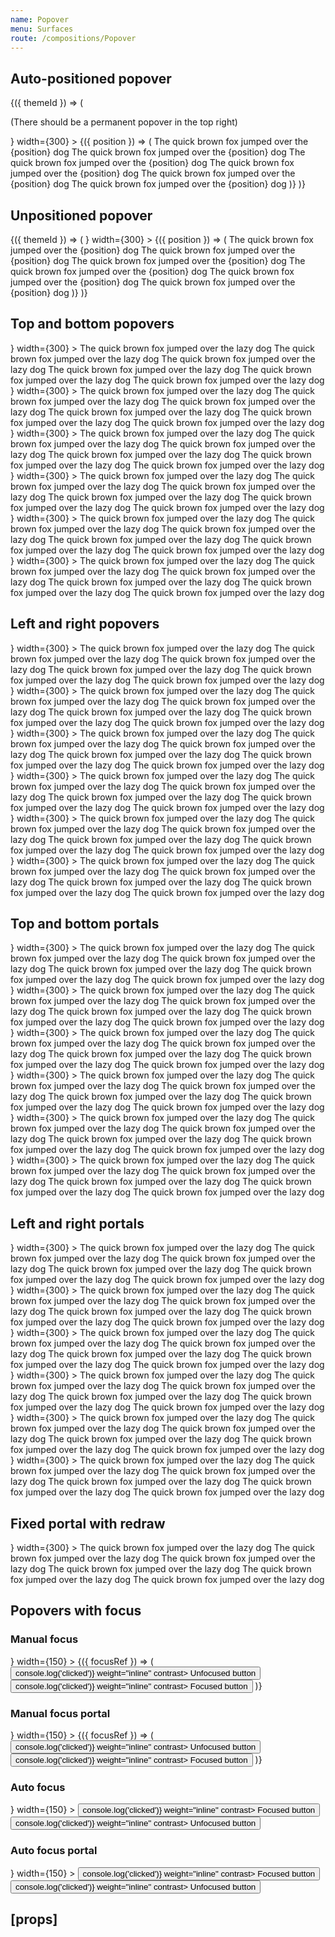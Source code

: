 ```yaml
---
name: Popover
menu: Surfaces
route: /compositions/Popover
---
```



<PageTitle title="Popover" src="compositions/Popover" />

## Auto-positioned popover

<Playground>
  <ThemeWrapper withThemeId>
    {({ themeId }) => (
      <React.Fragment>
        <p>(There should be a permanent popover in the top right)</p>
        <PortalPopover
          contentProps={{ portal: 'fixed', withChildrenProps: true }}
          focusable
          height={80}
          initialVisible
          layout="horizontal"
          offset={{ horizontal }}
          permanent
          style={{ position: 'fixed', top: '100px', right: '40px', zIndex: 2000 }}
          toggler={
            <BlobbrIcon
              aria-label="BlobbrIcon"
              scale="xxxlarge"
              style={{ color: themes[themeId]['color-accent-primary'] }}
            />
          }
          width={300}
        >
          {({ position }) => (
            <Card raised full>
              <Paper color="accent-primary" container="popover" contained scrollable>
                <Typography as="div" size="s" variants="line-height-comfy">
                  The quick brown fox jumped over the {position} dog The quick brown fox jumped over the {position} dog
                  The quick brown fox jumped over the {position} dog The quick brown fox jumped over the {position} dog
                  The quick brown fox jumped over the {position} dog The quick brown fox jumped over the {position} dog
                </Typography>
              </Paper>
            </Card>
          )}
        </PortalPopover>
      </React.Fragment>
    )}
  </ThemeWrapper>
</Playground>

## Unpositioned popover

<Playground>
  <ThemeWrapper withThemeId>
    {({ themeId }) => (
      <React.Fragment>
        <InlinePopover
          contentProps={{ withChildrenProps: true }}
          focusable
          height={80}
          toggler={<BlobbrIcon scale="xxxlarge" />}
          width={300}
        >
          {({ position }) => (
            <Card raised full>
              <Paper color="accent-primary" container="popover" contained scrollable>
                <Typography as="div" size="s" variants="line-height-comfy">
                  The quick brown fox jumped over the {position} dog The quick brown fox jumped over the {position} dog
                  The quick brown fox jumped over the {position} dog The quick brown fox jumped over the {position} dog
                  The quick brown fox jumped over the {position} dog The quick brown fox jumped over the {position} dog
                </Typography>
              </Paper>
            </Card>
          )}
        </InlinePopover>
      </React.Fragment>
    )}
  </ThemeWrapper>
</Playground>

## Top and bottom popovers

<Playground>
  <ThemeWrapper>
    <Flex
      direction="row"
      justifyContent="space-between"
      alignContent="center"
      style={{ margin: 'auto', height: '220px', width: '400px' }}
      wrap
    >
      <div
        style={{
          display: 'flex',
          flexDirection: 'column',
          flex: 'none',
          width: '33%',
          margin: '8px 0',
          alignItems: 'flex-start',
        }}
      >
        <InlinePopover
          height={80}
          initialVisible
          offset={{ vertical }}
          position="top-left"
          toggler={<BlobbrIcon scale="xxxlarge" />}
          width={300}
        >
          <Paper color="accent-primary" container="popover" contained scrollable>
            <Typography as="div" size="s" variants="line-height-comfy">
              The quick brown fox jumped over the lazy dog The quick brown fox jumped over the lazy dog The quick brown
              fox jumped over the lazy dog The quick brown fox jumped over the lazy dog The quick brown fox jumped over
              the lazy dog The quick brown fox jumped over the lazy dog
            </Typography>
          </Paper>
        </InlinePopover>
      </div>
      <div
        style={{
          display: 'flex',
          flexDirection: 'column',
          flex: 'none',
          width: '33%',
          margin: '8px 0',
          alignItems: 'center',
        }}
      >
        <InlinePopover
          height={80}
          initialVisible
          offset={{ vertical }}
          position="top-center"
          toggler={<BlobbrIcon scale="xxxlarge" />}
          width={300}
        >
          <Paper color="accent-primary" container="popover" contained scrollable>
            <Typography as="div" size="s" variants="line-height-comfy">
              The quick brown fox jumped over the lazy dog The quick brown fox jumped over the lazy dog The quick brown
              fox jumped over the lazy dog The quick brown fox jumped over the lazy dog The quick brown fox jumped over
              the lazy dog The quick brown fox jumped over the lazy dog
            </Typography>
          </Paper>
        </InlinePopover>
      </div>
      <div
        style={{
          display: 'flex',
          flexDirection: 'column',
          flex: 'none',
          width: '33%',
          margin: '8px 0',
          alignItems: 'flex-end',
        }}
      >
        <InlinePopover
          height={80}
          initialVisible
          offset={{ vertical }}
          position="top-right"
          toggler={<BlobbrIcon scale="xxxlarge" />}
          width={300}
        >
          <Paper color="accent-primary" container="popover" contained scrollable>
            <Typography as="div" size="s" variants="line-height-comfy">
              The quick brown fox jumped over the lazy dog The quick brown fox jumped over the lazy dog The quick brown
              fox jumped over the lazy dog The quick brown fox jumped over the lazy dog The quick brown fox jumped over
              the lazy dog The quick brown fox jumped over the lazy dog
            </Typography>
          </Paper>
        </InlinePopover>
      </div>
      <div
        style={{
          display: 'flex',
          flexDirection: 'column',
          flex: 'none',
          width: '33%',
          margin: '8px 0',
          alignItems: 'flex-start',
        }}
      >
        <InlinePopover
          height={80}
          initialVisible
          offset={{ vertical }}
          position="bottom-left"
          toggler={<BlobbrIcon scale="xxxlarge" />}
          width={300}
        >
          <Paper color="accent-primary" container="popover" contained scrollable>
            <Typography as="div" size="s" variants="line-height-comfy">
              The quick brown fox jumped over the lazy dog The quick brown fox jumped over the lazy dog The quick brown
              fox jumped over the lazy dog The quick brown fox jumped over the lazy dog The quick brown fox jumped over
              the lazy dog The quick brown fox jumped over the lazy dog
            </Typography>
          </Paper>
        </InlinePopover>
      </div>
      <div
        style={{
          display: 'flex',
          flexDirection: 'column',
          flex: 'none',
          width: '33%',
          margin: '8px 0',
          alignItems: 'center',
        }}
      >
        <InlinePopover
          height={80}
          initialVisible
          offset={{ vertical }}
          position="bottom-center"
          toggler={<BlobbrIcon scale="xxxlarge" />}
          width={300}
        >
          <Paper color="accent-primary" container="popover" contained scrollable>
            <Typography as="div" size="s" variants="line-height-comfy">
              The quick brown fox jumped over the lazy dog The quick brown fox jumped over the lazy dog The quick brown
              fox jumped over the lazy dog The quick brown fox jumped over the lazy dog The quick brown fox jumped over
              the lazy dog The quick brown fox jumped over the lazy dog
            </Typography>
          </Paper>
        </InlinePopover>
      </div>
      <div
        style={{
          display: 'flex',
          flexDirection: 'column',
          flex: 'none',
          width: '33%',
          margin: '8px 0',
          alignItems: 'flex-end',
        }}
      >
        <InlinePopover
          height={80}
          initialVisible
          offset={{ vertical }}
          position="bottom-right"
          toggler={<BlobbrIcon scale="xxxlarge" />}
          width={300}
        >
          <Paper color="accent-primary" container="popover" contained scrollable>
            <Typography as="div" size="s" variants="line-height-comfy">
              The quick brown fox jumped over the lazy dog The quick brown fox jumped over the lazy dog The quick brown
              fox jumped over the lazy dog The quick brown fox jumped over the lazy dog The quick brown fox jumped over
              the lazy dog The quick brown fox jumped over the lazy dog
            </Typography>
          </Paper>
        </InlinePopover>
      </div>
    </Flex>
  </ThemeWrapper>
</Playground>

## Left and right popovers

<Playground>
  <ThemeWrapper>
    <Flex direction="column" justifyContent="space-between" alignContent="center" style={{ height: '400px' }} wrap>
      <div
        style={{
          display: 'flex',
          flexDirection: 'row',
          flex: 'none',
          height: '33%',
          margin: '0 8px',
          alignItems: 'flex-start',
        }}
      >
        <InlinePopover
          initialVisible
          offset={{ horizontal }}
          position="left-top"
          toggler={<BlobbrIcon scale="xxxlarge" />}
          width={300}
        >
          <Paper color="accent-primary" container="popover">
            <Typography as="div" size="s" variants="line-height-comfy">
              The quick brown fox jumped over the lazy dog The quick brown fox jumped over the lazy dog The quick brown
              fox jumped over the lazy dog The quick brown fox jumped over the lazy dog The quick brown fox jumped over
              the lazy dog The quick brown fox jumped over the lazy dog
            </Typography>
          </Paper>
        </InlinePopover>
      </div>
      <div
        style={{
          display: 'flex',
          flexDirection: 'row',
          flex: 'none',
          height: '33%',
          margin: '0 8px',
          alignItems: 'center',
        }}
      >
        <InlinePopover
          initialVisible
          offset={{ horizontal }}
          position="left-center"
          toggler={<BlobbrIcon scale="xxxlarge" />}
          width={300}
        >
          <Paper color="accent-primary" container="popover">
            <Typography as="div" size="s" variants="line-height-comfy">
              The quick brown fox jumped over the lazy dog The quick brown fox jumped over the lazy dog The quick brown
              fox jumped over the lazy dog The quick brown fox jumped over the lazy dog The quick brown fox jumped over
              the lazy dog The quick brown fox jumped over the lazy dog
            </Typography>
          </Paper>
        </InlinePopover>
      </div>
      <div
        style={{
          display: 'flex',
          flexDirection: 'row',
          flex: 'none',
          height: '33%',
          margin: '0 8px',
          alignItems: 'flex-end',
        }}
      >
        <InlinePopover
          initialVisible
          offset={{ horizontal }}
          position="left-bottom"
          toggler={<BlobbrIcon scale="xxxlarge" />}
          width={300}
        >
          <Paper color="accent-primary" container="popover">
            <Typography as="div" size="s" variants="line-height-comfy">
              The quick brown fox jumped over the lazy dog The quick brown fox jumped over the lazy dog The quick brown
              fox jumped over the lazy dog The quick brown fox jumped over the lazy dog The quick brown fox jumped over
              the lazy dog The quick brown fox jumped over the lazy dog
            </Typography>
          </Paper>
        </InlinePopover>
      </div>
      <div
        style={{
          display: 'flex',
          flexDirection: 'row',
          flex: 'none',
          height: '33%',
          margin: '0 8px',
          alignItems: 'flex-start',
        }}
      >
        <InlinePopover
          initialVisible
          offset={{ horizontal }}
          position="right-top"
          toggler={<BlobbrIcon scale="xxxlarge" />}
          width={300}
        >
          <Paper color="accent-primary" container="popover">
            <Typography as="div" size="s" variants="line-height-comfy">
              The quick brown fox jumped over the lazy dog The quick brown fox jumped over the lazy dog The quick brown
              fox jumped over the lazy dog The quick brown fox jumped over the lazy dog The quick brown fox jumped over
              the lazy dog The quick brown fox jumped over the lazy dog
            </Typography>
          </Paper>
        </InlinePopover>
      </div>
      <div
        style={{
          display: 'flex',
          flexDirection: 'row',
          flex: 'none',
          height: '33%',
          margin: '0 8px',
          alignItems: 'center',
        }}
      >
        <InlinePopover
          initialVisible
          offset={{ horizontal }}
          position="right-center"
          toggler={<BlobbrIcon scale="xxxlarge" />}
          width={300}
        >
          <Paper color="accent-primary" container="popover">
            <Typography as="div" size="s" variants="line-height-comfy">
              The quick brown fox jumped over the lazy dog The quick brown fox jumped over the lazy dog The quick brown
              fox jumped over the lazy dog The quick brown fox jumped over the lazy dog The quick brown fox jumped over
              the lazy dog The quick brown fox jumped over the lazy dog
            </Typography>
          </Paper>
        </InlinePopover>
      </div>
      <div
        style={{
          display: 'flex',
          flexDirection: 'row',
          flex: 'none',
          height: '33%',
          margin: '0 8px',
          alignItems: 'flex-end',
        }}
      >
        <InlinePopover
          initialVisible
          offset={{ horizontal }}
          position="right-bottom"
          toggler={<BlobbrIcon scale="xxxlarge" />}
          width={300}
        >
          <Paper color="accent-primary" container="popover">
            <Typography as="div" size="s" variants="line-height-comfy">
              The quick brown fox jumped over the lazy dog The quick brown fox jumped over the lazy dog The quick brown
              fox jumped over the lazy dog The quick brown fox jumped over the lazy dog The quick brown fox jumped over
              the lazy dog The quick brown fox jumped over the lazy dog
            </Typography>
          </Paper>
        </InlinePopover>
      </div>
    </Flex>
  </ThemeWrapper>
</Playground>

## Top and bottom portals

<Playground>
  <ThemeWrapper>
    <Flex
      direction="row"
      justifyContent="space-between"
      alignContent="center"
      style={{ margin: 'auto', height: '220px', width: '400px' }}
      wrap
    >
      <div
        style={{
          display: 'flex',
          flexDirection: 'column',
          flex: 'none',
          width: '33%',
          margin: '8px 0',
          alignItems: 'flex-start',
        }}
      >
        <PortalPopover
          height={80}
          initialVisible
          offset={{ vertical }}
          position="top-left"
          toggler={<BlobbrIcon scale="xxxlarge" />}
          width={300}
        >
          <Paper color="accent-primary" container="popover" contained scrollable>
            <Typography as="div" size="s" variants="line-height-comfy">
              The quick brown fox jumped over the lazy dog The quick brown fox jumped over the lazy dog The quick brown
              fox jumped over the lazy dog The quick brown fox jumped over the lazy dog The quick brown fox jumped over
              the lazy dog The quick brown fox jumped over the lazy dog
            </Typography>
          </Paper>
        </PortalPopover>
      </div>
      <div
        style={{
          display: 'flex',
          flexDirection: 'column',
          flex: 'none',
          width: '33%',
          margin: '8px 0',
          alignItems: 'center',
        }}
      >
        <PortalPopover
          height={80}
          initialVisible
          offset={{ vertical }}
          position="top-center"
          toggler={<BlobbrIcon scale="xxxlarge" />}
          width={300}
        >
          <Paper color="accent-primary" container="popover" contained scrollable>
            <Typography as="div" size="s" variants="line-height-comfy">
              The quick brown fox jumped over the lazy dog The quick brown fox jumped over the lazy dog The quick brown
              fox jumped over the lazy dog The quick brown fox jumped over the lazy dog The quick brown fox jumped over
              the lazy dog The quick brown fox jumped over the lazy dog
            </Typography>
          </Paper>
        </PortalPopover>
      </div>
      <div
        style={{
          display: 'flex',
          flexDirection: 'column',
          flex: 'none',
          width: '33%',
          margin: '8px 0',
          alignItems: 'flex-end',
        }}
      >
        <PortalPopover
          height={80}
          initialVisible
          offset={{ vertical }}
          position="top-right"
          toggler={<BlobbrIcon scale="xxxlarge" />}
          width={300}
        >
          <Paper color="accent-primary" container="popover" contained scrollable>
            <Typography as="div" size="s" variants="line-height-comfy">
              The quick brown fox jumped over the lazy dog The quick brown fox jumped over the lazy dog The quick brown
              fox jumped over the lazy dog The quick brown fox jumped over the lazy dog The quick brown fox jumped over
              the lazy dog The quick brown fox jumped over the lazy dog
            </Typography>
          </Paper>
        </PortalPopover>
      </div>
      <div
        style={{
          display: 'flex',
          flexDirection: 'column',
          flex: 'none',
          width: '33%',
          margin: '8px 0',
          alignItems: 'flex-start',
        }}
      >
        <PortalPopover
          height={80}
          initialVisible
          offset={{ vertical }}
          position="bottom-left"
          toggler={<BlobbrIcon scale="xxxlarge" />}
          width={300}
        >
          <Paper color="accent-primary" container="popover" contained scrollable>
            <Typography as="div" size="s" variants="line-height-comfy">
              The quick brown fox jumped over the lazy dog The quick brown fox jumped over the lazy dog The quick brown
              fox jumped over the lazy dog The quick brown fox jumped over the lazy dog The quick brown fox jumped over
              the lazy dog The quick brown fox jumped over the lazy dog
            </Typography>
          </Paper>
        </PortalPopover>
      </div>
      <div
        style={{
          display: 'flex',
          flexDirection: 'column',
          flex: 'none',
          width: '33%',
          margin: '8px 0',
          alignItems: 'center',
        }}
      >
        <PortalPopover
          height={80}
          initialVisible
          offset={{ vertical }}
          position="bottom-center"
          toggler={<BlobbrIcon scale="xxxlarge" />}
          width={300}
        >
          <Paper color="accent-primary" container="popover" contained scrollable>
            <Typography as="div" size="s" variants="line-height-comfy">
              The quick brown fox jumped over the lazy dog The quick brown fox jumped over the lazy dog The quick brown
              fox jumped over the lazy dog The quick brown fox jumped over the lazy dog The quick brown fox jumped over
              the lazy dog The quick brown fox jumped over the lazy dog
            </Typography>
          </Paper>
        </PortalPopover>
      </div>
      <div
        style={{
          display: 'flex',
          flexDirection: 'column',
          flex: 'none',
          width: '33%',
          margin: '8px 0',
          alignItems: 'flex-end',
        }}
      >
        <PortalPopover
          height={80}
          initialVisible
          offset={{ vertical }}
          position="bottom-right"
          toggler={<BlobbrIcon scale="xxxlarge" />}
          width={300}
        >
          <Paper color="accent-primary" container="popover" contained scrollable>
            <Typography as="div" size="s" variants="line-height-comfy">
              The quick brown fox jumped over the lazy dog The quick brown fox jumped over the lazy dog The quick brown
              fox jumped over the lazy dog The quick brown fox jumped over the lazy dog The quick brown fox jumped over
              the lazy dog The quick brown fox jumped over the lazy dog
            </Typography>
          </Paper>
        </PortalPopover>
      </div>
    </Flex>
  </ThemeWrapper>
</Playground>

## Left and right portals

<Playground>
  <ThemeWrapper>
    <Flex direction="column" justifyContent="space-between" alignContent="center" style={{ height: '400px' }} wrap>
      <div
        style={{
          display: 'flex',
          flexDirection: 'row',
          flex: 'none',
          height: '33%',
          margin: '0 8px',
          alignItems: 'flex-start',
        }}
      >
        <PortalPopover
          initialVisible
          offset={{ horizontal }}
          position="left-top"
          toggler={<BlobbrIcon scale="xxxlarge" />}
          width={300}
        >
          <Paper color="accent-primary" container="popover">
            <Typography as="div" size="s" variants="line-height-comfy">
              The quick brown fox jumped over the lazy dog The quick brown fox jumped over the lazy dog The quick brown
              fox jumped over the lazy dog The quick brown fox jumped over the lazy dog The quick brown fox jumped over
              the lazy dog The quick brown fox jumped over the lazy dog
            </Typography>
          </Paper>
        </PortalPopover>
      </div>
      <div
        style={{
          display: 'flex',
          flexDirection: 'row',
          flex: 'none',
          height: '33%',
          margin: '0 8px',
          alignItems: 'center',
        }}
      >
        <PortalPopover
          initialVisible
          offset={{ horizontal }}
          position="left-center"
          toggler={<BlobbrIcon scale="xxxlarge" />}
          width={300}
        >
          <Paper color="accent-primary" container="popover">
            <Typography as="div" size="s" variants="line-height-comfy">
              The quick brown fox jumped over the lazy dog The quick brown fox jumped over the lazy dog The quick brown
              fox jumped over the lazy dog The quick brown fox jumped over the lazy dog The quick brown fox jumped over
              the lazy dog The quick brown fox jumped over the lazy dog
            </Typography>
          </Paper>
        </PortalPopover>
      </div>
      <div
        style={{
          display: 'flex',
          flexDirection: 'row',
          flex: 'none',
          height: '33%',
          margin: '0 8px',
          alignItems: 'flex-end',
        }}
      >
        <PortalPopover
          initialVisible
          offset={{ horizontal }}
          position="left-bottom"
          toggler={<BlobbrIcon scale="xxxlarge" />}
          width={300}
        >
          <Paper color="accent-primary" container="popover">
            <Typography as="div" size="s" variants="line-height-comfy">
              The quick brown fox jumped over the lazy dog The quick brown fox jumped over the lazy dog The quick brown
              fox jumped over the lazy dog The quick brown fox jumped over the lazy dog The quick brown fox jumped over
              the lazy dog The quick brown fox jumped over the lazy dog
            </Typography>
          </Paper>
        </PortalPopover>
      </div>
      <div
        style={{
          display: 'flex',
          flexDirection: 'row',
          flex: 'none',
          height: '33%',
          margin: '0 8px',
          alignItems: 'flex-start',
        }}
      >
        <PortalPopover
          initialVisible
          offset={{ horizontal }}
          position="right-top"
          toggler={<BlobbrIcon scale="xxxlarge" />}
          width={300}
        >
          <Paper color="accent-primary" container="popover">
            <Typography as="div" size="s" variants="line-height-comfy">
              The quick brown fox jumped over the lazy dog The quick brown fox jumped over the lazy dog The quick brown
              fox jumped over the lazy dog The quick brown fox jumped over the lazy dog The quick brown fox jumped over
              the lazy dog The quick brown fox jumped over the lazy dog
            </Typography>
          </Paper>
        </PortalPopover>
      </div>
      <div
        style={{
          display: 'flex',
          flexDirection: 'row',
          flex: 'none',
          height: '33%',
          margin: '0 8px',
          alignItems: 'center',
        }}
      >
        <PortalPopover
          initialVisible
          offset={{ horizontal }}
          position="right-center"
          toggler={<BlobbrIcon scale="xxxlarge" />}
          width={300}
        >
          <Paper color="accent-primary" container="popover">
            <Typography as="div" size="s" variants="line-height-comfy">
              The quick brown fox jumped over the lazy dog The quick brown fox jumped over the lazy dog The quick brown
              fox jumped over the lazy dog The quick brown fox jumped over the lazy dog The quick brown fox jumped over
              the lazy dog The quick brown fox jumped over the lazy dog
            </Typography>
          </Paper>
        </PortalPopover>
      </div>
      <div
        style={{
          display: 'flex',
          flexDirection: 'row',
          flex: 'none',
          height: '33%',
          margin: '0 8px',
          alignItems: 'flex-end',
        }}
      >
        <PortalPopover
          initialVisible
          offset={{ horizontal }}
          position="right-bottom"
          toggler={<BlobbrIcon scale="xxxlarge" />}
          width={300}
        >
          <Paper color="accent-primary" container="popover">
            <Typography as="div" size="s" variants="line-height-comfy">
              The quick brown fox jumped over the lazy dog The quick brown fox jumped over the lazy dog The quick brown
              fox jumped over the lazy dog The quick brown fox jumped over the lazy dog The quick brown fox jumped over
              the lazy dog The quick brown fox jumped over the lazy dog
            </Typography>
          </Paper>
        </PortalPopover>
      </div>
    </Flex>
  </ThemeWrapper>
</Playground>

## Fixed portal with redraw

<Playground>
  <ThemeWrapper>
    <PortalPopover
      contentProps={{ portal: 'fixed' }}
      initialVisible
      offset={{ vertical }}
      position="right-center"
      toggler={<BlobbrIcon scale="xxxlarge" />}
      width={300}
    >
      <Paper color="accent-primary" container="popover">
        <Typography as="div" size="s" variants="line-height-comfy">
          The quick brown fox jumped over the lazy dog The quick brown fox jumped over the lazy dog The quick brown fox
          jumped over the lazy dog The quick brown fox jumped over the lazy dog The quick brown fox jumped over the lazy
          dog The quick brown fox jumped over the lazy dog
        </Typography>
      </Paper>
    </PortalPopover>
  </ThemeWrapper>
</Playground>

## Popovers with focus

<Playground>
  <ThemeWrapper>
    <Flex justifyContent="space-between">
      <div>
        <h3>Manual focus</h3>
        <InlinePopover
          contentProps={{ withChildrenProps: true }}
          focusable
          height={74}
          offset={{ vertical }}
          position="right-center"
          toggler={<BlobbrIcon scale="xxxlarge" />}
          width={150}
        >
          {({ focusRef }) => (
            <Card raised full>
              <Paper color="accent-primary" container="popover" contained scrollable>
                <Typography as="div" variants="reset">
                  <Rhythm my={1}>
                    <Button onClick={() => console.log('clicked')} weight="inline" contrast>
                      Unfocused button
                    </Button>
                    <Button ref={focusRef} onClick={() => console.log('clicked')} weight="inline" contrast>
                      Focused button
                    </Button>
                  </Rhythm>
                </Typography>
              </Paper>
            </Card>
          )}
        </InlinePopover>
      </div>
      <div>
        <h3>Manual focus portal</h3>
        <PortalPopover
          contentProps={{ withChildrenProps: true }}
          focusable
          height={74}
          offset={{ vertical }}
          position="right-center"
          toggler={<BlobbrIcon scale="xxxlarge" />}
          width={150}
        >
          {({ focusRef }) => (
            <Card raised full>
              <Paper color="accent-primary" container="popover" contained scrollable>
                <Typography as="div" variants="reset">
                  <Rhythm my={1}>
                    <Button onClick={() => console.log('clicked')} weight="inline" contrast>
                      Unfocused button
                    </Button>
                    <Button ref={focusRef} onClick={() => console.log('clicked')} weight="inline" contrast>
                      Focused button
                    </Button>
                  </Rhythm>
                </Typography>
              </Paper>
            </Card>
          )}
        </PortalPopover>
      </div>
      <div>
        <h3>Auto focus</h3>
        <InlinePopover
          focusable
          height={74}
          offset={{ vertical }}
          position="right-center"
          toggler={<BlobbrIcon scale="xxxlarge" />}
          width={150}
        >
          <Card raised full>
            <Paper color="accent-primary" container="popover" contained scrollable>
              <Typography as="div" variants="reset">
                <Rhythm my={1}>
                  <Button onClick={() => console.log('clicked')} weight="inline" contrast>
                    Focused button
                  </Button>
                  <Button onClick={() => console.log('clicked')} weight="inline" contrast>
                    Unfocused button
                  </Button>
                </Rhythm>
              </Typography>
            </Paper>
          </Card>
        </InlinePopover>
      </div>
      <div>
        <h3>Auto focus portal</h3>
        <PortalPopover
          focusable
          height={74}
          offset={{ vertical }}
          position="right-center"
          toggler={<BlobbrIcon scale="xxxlarge" />}
          width={150}
        >
          <Card raised full>
            <Paper color="accent-primary" container="popover" contained scrollable>
              <Typography as="div" variants="reset">
                <Rhythm my={1}>
                  <Button onClick={() => console.log('clicked')} weight="inline" contrast>
                    Focused button
                  </Button>
                  <Button onClick={() => console.log('clicked')} weight="inline" contrast>
                    Unfocused button
                  </Button>
                </Rhythm>
              </Typography>
            </Paper>
          </Card>
        </PortalPopover>
      </div>
    </Flex>
  </ThemeWrapper>
</Playground>

## \[props\]

<Props of={Popover} />
